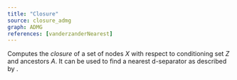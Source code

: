 ```yaml
---
title: "Closure"
source: closure_admg
graph: ADMG
references: [vanderzanderNearest]
---
```



Computes the *closure* of a set of nodes $X$ with respect to conditioning set $Z$ and ancestors $A$. It can be used to find a nearest d-separator as described by <Reference id="vanderzanderNearest" format="author(year)"/>.
